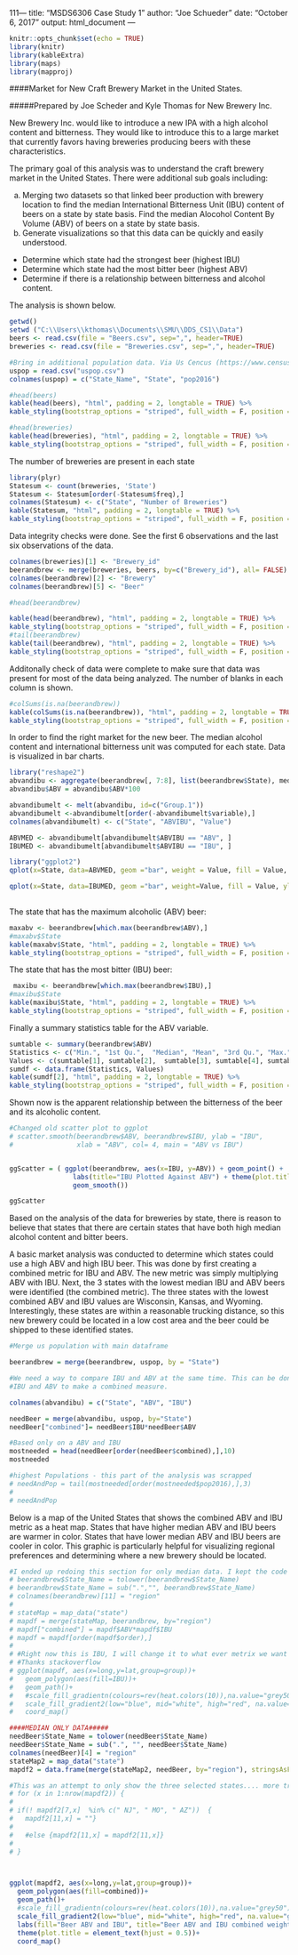 111---
title: "MSDS6306 Case Study 1"
author: "Joe Schueder"
date: "October 6, 2017"
output: html_document
---

```{r setup, include=FALSE}
knitr::opts_chunk$set(echo = TRUE)
library(knitr)
library(kableExtra)
library(maps)
library(mapproj)
```
####Market for New Craft Brewery Market in the United States.

#####Prepared by Joe Scheder and Kyle Thomas for New Brewery Inc.

New Brewery Inc. would like to introduce a new IPA with a high alcohol content and bitterness. They would like to introduce this to a large market that currently favors having breweries producing beers with these characteristics. 

The primary goal of this analysis was to understand the craft brewery market in the United States. There were additional sub goals including:

a. Merging two datasets so that linked beer production with brewery location to find the median International Bitterness Unit (IBU) content of beers on a state by state basis. Find the median Alocohol Content By Volume (ABV) of beers on a state by state basis.
b. Generate visualizations so that this data can be quickly and easily understood.
 * Determine which state had the strongest beer (highest IBU)
 * Determine which state had the most bitter beer (highest ABV) 
 * Determine if there is a relationship between bitterness and alcohol content.

The analysis is shown below.  

```{r data import, include=TRUE}
getwd()
setwd ("C:\\Users\\kthomas\\Documents\\SMU\\DDS_CS1\\Data")
beers <- read.csv(file = "Beers.csv", sep=",", header=TRUE)
breweries <- read.csv(file = "Breweries.csv", sep=",", header=TRUE)

#Bring in additional population data. Via Us Cencus (https://www.census.gov/data/tables/2016/demo/popest/state-total.html)
uspop = read.csv("uspop.csv")
colnames(uspop) = c("State_Name", "State", "pop2016")

#head(beers)
kable(head(beers), "html", padding = 2, longtable = TRUE) %>%
kable_styling(bootstrap_options = "striped", full_width = F, position = "left")

#head(breweries)
kable(head(breweries), "html", padding = 2, longtable = TRUE) %>%
kable_styling(bootstrap_options = "striped", full_width = F, position = "left")
``` 

The number of breweries are present in each state

```{r summarize by state}
library(plyr)
Statesum <- count(breweries, 'State')
Statesum <- Statesum[order(-Statesum$freq),]
colnames(Statesum) <- c("State", "Number of Breweries")
kable(Statesum, "html", padding = 2, longtable = TRUE) %>%
kable_styling(bootstrap_options = "striped", full_width = F, position = "left")

```

Data integrity checks were done. See the first 6 observations and the last six observations of the data.

```{r mege}
colnames(breweries)[1] <- "Brewery_id"
beerandbrew <- merge(breweries, beers, by=c("Brewery_id"), all= FALSE)
colnames(beerandbrew)[2] <- "Brewery"
colnames(beerandbrew)[5] <- "Beer"

#head(beerandbrew)

kable(head(beerandbrew), "html", padding = 2, longtable = TRUE) %>%
kable_styling(bootstrap_options = "striped", full_width = F, position = "left")
#tail(beerandbrew)
kable(tail(beerandbrew), "html", padding = 2, longtable = TRUE) %>%
kable_styling(bootstrap_options = "striped", full_width = F, position = "left")
```

Additonally check of data were complete to make sure that data was present for most of the data being analyzed.  The number of blanks in each column is shown.
```{r NACheck}
#colSums(is.na(beerandbrew))
kable(colSums(is.na(beerandbrew)), "html", padding = 2, longtable = TRUE) %>%
kable_styling(bootstrap_options = "striped", full_width = F, position = "left")


```

In order to find the right market for the new beer.  The median alcohol content and international bitterness unit was computed for each state. Data is visualized in bar charts.

```{r abvandibu}
library("reshape2")
abvandibu <- aggregate(beerandbrew[, 7:8], list(beerandbrew$State), median, na.rm=TRUE)
abvandibu$ABV = abvandibu$ABV*100

abvandibumelt <- melt(abvandibu, id=c("Group.1"))
abvandibumelt <-abvandibumelt[order(-abvandibumelt$variable),]
colnames(abvandibumelt) <- c("State", "ABVIBU", "Value")

ABVMED <- abvandibumelt[abvandibumelt$ABVIBU == "ABV", ]
IBUMED <- abvandibumelt[abvandibumelt$ABVIBU == "IBU", ]

library("ggplot2")
qplot(x=State, data=ABVMED, geom ="bar", weight = Value, fill = Value, ylab = 'Median ABV') + coord_flip()

qplot(x=State, data=IBUMED, geom ="bar", weight=Value, fill = Value, ylab = 'IBU Median') + coord_flip()
                      
```

The state that has the maximum alcoholic (ABV) beer:

```{r getmax}
maxabv <- beerandbrew[which.max(beerandbrew$ABV),]
#maxabv$State
kable(maxabv$State, "html", padding = 2, longtable = TRUE) %>%
kable_styling(bootstrap_options = "striped", full_width = F, position = "left")
```


The state that has the most bitter (IBU) beer:

```{r getmax2}
 maxibu <- beerandbrew[which.max(beerandbrew$IBU),]
#maxibu$State
kable(maxibu$State, "html", padding = 2, longtable = TRUE) %>%
kable_styling(bootstrap_options = "striped", full_width = F, position = "left")
```

Finally a summary statistics table for the ABV variable.
```{R summarystatsabv}
sumtable <- summary(beerandbrew$ABV)
Statistics <- c("Min.", "1st Qu.",  "Median", "Mean", "3rd Qu.", "Max.", "NA's" )
Values <- c(sumtable[1], sumtable[2],  sumtable[3], sumtable[4], sumtable[5], sumtable[6], sumtable[7] )
sumdf <- data.frame(Statistics, Values)
kable(sumdf[2], "html", padding = 2, longtable = TRUE) %>%
kable_styling(bootstrap_options = "striped", full_width = F, position = "left")
```

Shown now is the apparent relationship between the bitterness of the beer and its alcoholic content.
```{r scatter}
#Changed old scatter plot to ggplot
# scatter.smooth(beerandbrew$ABV, beerandbrew$IBU, ylab = "IBU",
#                xlab = "ABV", col= 4, main = "ABV vs IBU")


ggScatter = ( ggplot(beerandbrew, aes(x=IBU, y=ABV)) + geom_point() + 
                labs(title="IBU Plotted Against ABV") + theme(plot.title = element_text(hjust = 0.5)) +
                geom_smooth())

ggScatter
```

Based on the analysis of the data for breweries by state, there is reason to believe that states that there are certain states that have both high median alcohol content and bitter beers.  

A basic market analysis was conducted to determine which states could use a high ABV and high IBU beer. This was done by first creating a combined metric for IBU and ABV. The new metric was simply multiplying ABV with IBU. Next, the 3 states with the lowest median IBU and ABV beers were identified (the combined metric). The three states with the lowest combined ABV and IBU values are Wisconsin, Kansas, and Wyoming. Interestingly, these states are within a reasonable trucking distance, so this new brewery could be located in a low cost area and the beer could be shipped to these identified states. 

```{r bestStates}
#Merge us population with main dataframe

beerandbrew = merge(beerandbrew, uspop, by = "State")

#We need a way to compare IBU and ABV at the same time. This can be done by simply multiplying together 
#IBU and ABV to make a combined measure. 

colnames(abvandibu) = c("State", "ABV", "IBU")

needBeer = merge(abvandibu, uspop, by="State")
needBeer["combined"]= needBeer$IBU*needBeer$ABV

#Based only on a ABV and IBU
mostneeded = head(needBeer[order(needBeer$combined),],10)
mostneeded

#highest Populations - this part of the analysis was scrapped
# needAndPop = tail(mostneeded[order(mostneeded$pop2016),],3)
# 
# needAndPop
```

Below is a map of the United States that shows the combined ABV and IBU metric as a heat map. States that have higher median ABV and IBU beers are warmer in color. States that have lower median ABV and IBU beers are cooler in color. This graphic is particularly helpful for visualizing regional preferences and determining where a new brewery should be located.
```{r stateVis}
#I ended up redoing this section for only median data. I kept the code in the script for histroical reasons
# beerandbrew$State_Name = tolower(beerandbrew$State_Name)
# beerandbrew$State_Name = sub(".","", beerandbrew$State_Name)
# colnames(beerandbrew)[11] = "region"
# 
# stateMap = map_data("state")
# mapdf = merge(stateMap, beerandbrew, by="region")
# mapdf["combined"] = mapdf$ABV*mapdf$IBU
# mapdf = mapdf[order(mapdf$order),]
# 
# #Right now this is IBU, I will change it to what ever metrix we want to evaluate target states.
# #Thanks stackoverflow
# ggplot(mapdf, aes(x=long,y=lat,group=group))+
#   geom_polygon(aes(fill=IBU))+
#   geom_path()+ 
#   #scale_fill_gradientn(colours=rev(heat.colors(10)),na.value="grey50")+
#   scale_fill_gradient2(low="blue", mid="white", high="red", na.value="grey50", space="Lab", guide="colourbar")+
#   coord_map()

####MEDIAN ONLY DATA#####
needBeer$State_Name = tolower(needBeer$State_Name)
needBeer$State_Name = sub(".", "", needBeer$State_Name)
colnames(needBeer)[4] = "region"
stateMap2 = map_data("state")
mapdf2 = data.frame(merge(stateMap2, needBeer, by="region"), stringsAsFactors = FALSE)

#This was an attempt to only show the three selected states.... more trouble than it was worth
# for (x in 1:nrow(mapdf2)) {
#   
# if(! mapdf2[7,x]  %in% c(" NJ", " MO", " AZ"))  {
#   mapdf2[11,x] = ""}
#   
#   #else {mapdf2[11,x] = mapdf2[11,x]}
#   
# }



ggplot(mapdf2, aes(x=long,y=lat,group=group))+
  geom_polygon(aes(fill=combined))+
  geom_path()+
  #scale_fill_gradientn(colours=rev(heat.colors(10)),na.value="grey50")+
  scale_fill_gradient2(low="blue", mid="white", high="red", na.value="grey50", space="Lab", guide="colourbar")+
  labs(fill="Beer ABV and IBU", title="Beer ABV and IBU combined weighting by State", xlab="", ylab="")+
  theme(plot.title = element_text(hjust = 0.5))+
  coord_map()

```























